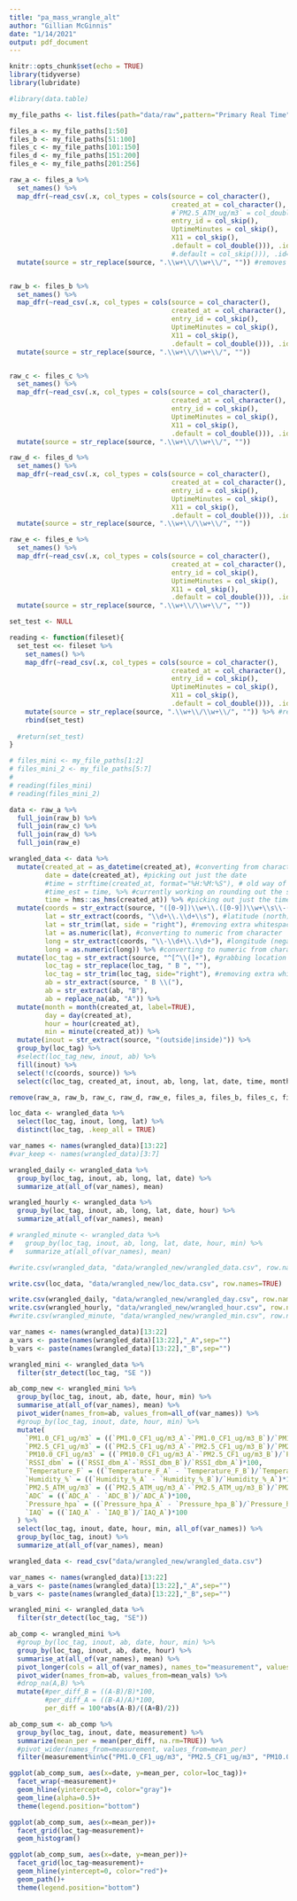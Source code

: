 ```yaml
---
title: "pa_mass_wrangle_alt"
author: "Gillian McGinnis"
date: "1/14/2021"
output: pdf_document
---
```


```r
knitr::opts_chunk$set(echo = TRUE)
library(tidyverse)
library(lubridate)

#library(data.table)
```

```r
my_file_paths <- list.files(path="data/raw",pattern="Primary Real Time",full.names=TRUE)

files_a <- my_file_paths[1:50]
files_b <- my_file_paths[51:100]
files_c <- my_file_paths[101:150]
files_d <- my_file_paths[151:200]
files_e <- my_file_paths[201:256]

raw_a <- files_a %>%
  set_names() %>%
  map_dfr(~read_csv(.x, col_types = cols(source = col_character(),
                                         created_at = col_character(),
                                         #`PM2.5_ATM_ug/m3` = col_double(),
                                         entry_id = col_skip(),
                                         UptimeMinutes = col_skip(),
                                         X11 = col_skip(),
                                         .default = col_double())), .id="source") %>%
                                         #.default = col_skip())), .id="source") %>%
  mutate(source = str_replace(source, ".\\w+\\/\\w+\\/", "")) #removes filepath name


raw_b <- files_b %>%
  set_names() %>%
  map_dfr(~read_csv(.x, col_types = cols(source = col_character(),
                                         created_at = col_character(),
                                         entry_id = col_skip(),
                                         UptimeMinutes = col_skip(),
                                         X11 = col_skip(),
                                         .default = col_double())), .id="source") %>%
  mutate(source = str_replace(source, ".\\w+\\/\\w+\\/", ""))


raw_c <- files_c %>%
  set_names() %>%
  map_dfr(~read_csv(.x, col_types = cols(source = col_character(),
                                         created_at = col_character(),
                                         entry_id = col_skip(),
                                         UptimeMinutes = col_skip(),
                                         X11 = col_skip(),
                                         .default = col_double())), .id="source") %>%
  mutate(source = str_replace(source, ".\\w+\\/\\w+\\/", ""))

raw_d <- files_d %>%
  set_names() %>%
  map_dfr(~read_csv(.x, col_types = cols(source = col_character(),
                                         created_at = col_character(),
                                         entry_id = col_skip(),
                                         UptimeMinutes = col_skip(),
                                         X11 = col_skip(),
                                         .default = col_double())), .id="source") %>%
  mutate(source = str_replace(source, ".\\w+\\/\\w+\\/", ""))

raw_e <- files_e %>%
  set_names() %>%
  map_dfr(~read_csv(.x, col_types = cols(source = col_character(),
                                         created_at = col_character(),
                                         entry_id = col_skip(),
                                         UptimeMinutes = col_skip(),
                                         X11 = col_skip(),
                                         .default = col_double())), .id="source") %>%
  mutate(source = str_replace(source, ".\\w+\\/\\w+\\/", ""))
```

```r

set_test <- NULL

reading <- function(fileset){
  set_test <<- fileset %>%
    set_names() %>%
    map_dfr(~read_csv(.x, col_types = cols(source = col_character(),
                                         created_at = col_character(),
                                         entry_id = col_skip(),
                                         UptimeMinutes = col_skip(),
                                         X11 = col_skip(),
                                         .default = col_double())), .id="source") %>%
    mutate(source = str_replace(source, ".\\w+\\/\\w+\\/", "")) %>% #removes filepath name
    rbind(set_test)
  
  #return(set_test)
}

# files_mini <- my_file_paths[1:2]
# files_mini_2 <- my_file_paths[5:7]
# 
# reading(files_mini)
# reading(files_mini_2)

```


```r

data <- raw_a %>%
  full_join(raw_b) %>%
  full_join(raw_c) %>%
  full_join(raw_d) %>%
  full_join(raw_e)

```


```r
wrangled_data <- data %>%
  mutate(created_at = as_datetime(created_at), #converting from character to date time format; tz is in UTC
         date = date(created_at), #picking out just the date
         #time = strftime(created_at, format="%H:%M:%S"), # old way of picking time; outputs char
         #time_est = time, %>% #currently working on rounding out the seconds but for now it stands as is
         time = hms::as_hms(created_at)) %>% #picking out just the time
  mutate(coords = str_extract(source, "([0-9])\\w+\\.([0-9])\\w+\\s\\-([0-9])\\w+\\.([0-9])\\w+"), #grabbing coord data
         lat = str_extract(coords, "\\d+\\.\\d+\\s"), #latitude (north)
         lat = str_trim(lat, side = "right"), #removing extra whitespace
         lat = as.numeric(lat), #converting to numeric from character
         long = str_extract(coords, "\\-\\d+\\.\\d+"), #longitude (negative here, so west)
         long = as.numeric(long)) %>% #converting to numeric from character
  mutate(loc_tag = str_extract(source, "^[^\\(]+"), #grabbing location tag
         loc_tag = str_replace(loc_tag, " B ", ""),
         loc_tag = str_trim(loc_tag, side="right"), #removing extra whitespace
         ab = str_extract(source, " B \\("),
         ab = str_extract(ab, "B"),
         ab = replace_na(ab, "A")) %>%
  mutate(month = month(created_at, label=TRUE),
         day = day(created_at),
         hour = hour(created_at),
         min = minute(created_at)) %>%
  mutate(inout = str_extract(source, "(outside|inside)")) %>%
  group_by(loc_tag) %>%
  #select(loc_tag_new, inout, ab) %>%
  fill(inout) %>%
  select(!c(coords, source)) %>%
  select(c(loc_tag, created_at, inout, ab, long, lat, date, time, month, day, hour, min, everything()))

```

```r
remove(raw_a, raw_b, raw_c, raw_d, raw_e, files_a, files_b, files_c, files_d, files_e, data)
```

```r
loc_data <- wrangled_data %>%
  select(loc_tag, inout, long, lat) %>%
  distinct(loc_tag, .keep_all = TRUE)
```


```r
var_names <- names(wrangled_data)[13:22]
#var_keep <- names(wrangled_data)[3:7]

wrangled_daily <- wrangled_data %>%
  group_by(loc_tag, inout, ab, long, lat, date) %>%
  summarize_at(all_of(var_names), mean)

wrangled_hourly <- wrangled_data %>%
  group_by(loc_tag, inout, ab, long, lat, date, hour) %>%
  summarize_at(all_of(var_names), mean)

# wrangled_minute <- wrangled_data %>%
#   group_by(loc_tag, inout, ab, long, lat, date, hour, min) %>%
#   summarize_at(all_of(var_names), mean)
```



```r
#write.csv(wrangled_data, "data/wrangled_new/wrangled_data.csv", row.names=TRUE)

write.csv(loc_data, "data/wrangled_new/loc_data.csv", row.names=TRUE)

write.csv(wrangled_daily, "data/wrangled_new/wrangled_day.csv", row.names=TRUE)
write.csv(wrangled_hourly, "data/wrangled_new/wrangled_hour.csv", row.names=TRUE)
#write.csv(wrangled_minute, "data/wrangled_new/wrangled_min.csv", row.names=TRUE)
```



```r
var_names <- names(wrangled_data)[13:22]
a_vars <- paste(names(wrangled_data)[13:22],"_A",sep="")
b_vars <- paste(names(wrangled_data)[13:22],"_B",sep="")

wrangled_mini <- wrangled_data %>%
  filter(str_detect(loc_tag, "SE "))

ab_comp_new <- wrangled_mini %>%
  group_by(loc_tag, inout, ab, date, hour, min) %>%
  summarise_at(all_of(var_names), mean) %>%
  pivot_wider(names_from=ab, values_from=all_of(var_names)) %>%
  #group_by(loc_tag, inout, date, hour, min) %>%
  mutate(
    `PM1.0_CF1_ug/m3` = ((`PM1.0_CF1_ug/m3_A`-`PM1.0_CF1_ug/m3_B`)/`PM1.0_CF1_ug/m3_A`)*100,
    `PM2.5_CF1_ug/m3` = ((`PM2.5_CF1_ug/m3_A`-`PM2.5_CF1_ug/m3_B`)/`PM2.5_CF1_ug/m3_A`)*100,
    `PM10.0_CF1_ug/m3` = ((`PM10.0_CF1_ug/m3_A`-`PM2.5_CF1_ug/m3_B`)/`PM2.5_CF1_ug/m3_A`)*100,
    `RSSI_dbm` = ((`RSSI_dbm_A`-`RSSI_dbm_B`)/`RSSI_dbm_A`)*100,
    `Temperature_F` = ((`Temperature_F_A` - `Temperature_F_B`)/`Temperature_F_A`)*100,
    `Humidity_%` = ((`Humidity_%_A` - `Humidity_%_B`)/`Humidity_%_A`)*100,
    `PM2.5_ATM_ug/m3` = ((`PM2.5_ATM_ug/m3_A`-`PM2.5_ATM_ug/m3_B`)/`PM2.5_ATM_ug/m3_A`)*100,
    `ADC` = ((`ADC_A` - `ADC_B`)/`ADC_A`)*100,
    `Pressure_hpa` = ((`Pressure_hpa_A` - `Pressure_hpa_B`)/`Pressure_hpa_A`)*100,
    `IAQ` = ((`IAQ_A` - `IAQ_B`)/`IAQ_A`)*100
  ) %>%
  select(loc_tag, inout, date, hour, min, all_of(var_names)) %>%
  group_by(loc_tag, inout) %>%
  summarize_at(all_of(var_names), mean)
```

```r
wrangled_data <- read_csv("data/wrangled_new/wrangled_data.csv")

var_names <- names(wrangled_data)[13:22]
a_vars <- paste(names(wrangled_data)[13:22],"_A",sep="")
b_vars <- paste(names(wrangled_data)[13:22],"_B",sep="")

wrangled_mini <- wrangled_data %>%
  filter(str_detect(loc_tag, "SE"))

ab_comp <- wrangled_mini %>%
  #group_by(loc_tag, inout, ab, date, hour, min) %>%
  group_by(loc_tag, inout, ab, date, hour) %>%
  summarise_at(all_of(var_names), mean) %>%
  pivot_longer(cols = all_of(var_names), names_to="measurement", values_to="mean_vals") %>%
  pivot_wider(names_from=ab, values_from=mean_vals) %>%
  #drop_na(A,B) %>%
  mutate(#per_diff_B = ((A-B)/B)*100,
         #per_diff_A = ((B-A)/A)*100,
         per_diff = 100*abs(A-B)/((A+B)/2))

ab_comp_sum <- ab_comp %>%
  group_by(loc_tag, inout, date, measurement) %>%
  summarize(mean_per = mean(per_diff, na.rm=TRUE)) %>%
  #pivot_wider(names_from=measurement, values_from=mean_per)
  filter(measurement%in%c("PM1.0_CF1_ug/m3", "PM2.5_CF1_ug/m3", "PM10.0_CF1_ug/m3", "PM2.5_ATM_ug/m3"))

ggplot(ab_comp_sum, aes(x=date, y=mean_per, color=loc_tag))+
  facet_wrap(~measurement)+
  geom_hline(yintercept=0, color="gray")+
  geom_line(alpha=0.5)+
  theme(legend.position="bottom")

ggplot(ab_comp_sum, aes(x=mean_per))+
  facet_grid(loc_tag~measurement)+
  geom_histogram()

ggplot(ab_comp_sum, aes(x=date, y=mean_per))+
  facet_grid(loc_tag~measurement)+
  geom_hline(yintercept=0, color="red")+
  geom_path()+
  theme(legend.position="bottom")

```

